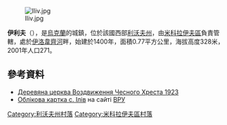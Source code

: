 [[Image:Iliv.jpg|right]]

'''伊利夫'''（{{lang-uk|Ілів}}），是[[烏克蘭|烏克蘭]]的城鎮，位於該國西部[[利沃夫州|利沃夫州]]，由[[米科拉伊夫區|米科拉伊夫區]]負責管轄，處於[[伊洛韋齊河|伊洛韋齊河]]畔，始建於1400年，面積0.77平方公里，海拔高度328米，2001年人口271。

{{coord|49|31|44|N|24|7|31|E|scale:100000|display=title}}

==參考資料==
* [http://decerkva.org.ua/iliv.html Деревяна церква Воздвиження Чесного Хреста 1923]{{Wayback|url=http://decerkva.org.ua/iliv.html |date=20160506145238 }}
* [http://w1.c1.rada.gov.ua/pls/z7503/A005?rf7571=20226 Облікова картка с. Ілів]{{Wayback|url=http://w1.c1.rada.gov.ua/pls/z7503/A005?rf7571=20226 |date=20181005233140 }} на сайті [[ВРУ|ВРУ]]

[[Category:利沃夫州村落|Category:利沃夫州村落]]
[[Category:米科拉伊夫區村落|Category:米科拉伊夫區村落]]


{{Lviv-geo-stub}}